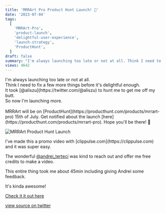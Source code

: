 ```yaml
---
title: 'MRRArt Pro Product Hunt Launch! 🎉'
date: '2023-07-04'
tags:
  [
    'MRRArt-Pro',
    'product-launch',
    'delightful-user-experience',
    'launch-strategy',
    'ProductHunt',
  ]
draft: false
summary: "I'm always launching too late or not at all. Think I need to fix a few more things before it's delightful enough..."
views: 4642
---
```


<ContentPieceWrapper>
I'm always launching too late or not at all.<br/>
Think I need to fix a few more things before it's delightful enough.<br/>
It took [@aliszu](https://twitter.com/@aliszu) to hunt me to get me off my butt.<br/>
So now I'm launching more.<br/><br/>
MRRArt will be on [ProductHunt](https://producthunt.com/products/mrrart-pro) 15th of July. Get notified about the launch [here](https://producthunt.com/products/mrrart-pro).
Hope you'll be there! 🫶

![MRRArt Product Hunt Launch](/static/images/mrrart-pro-product-hunt-launch.png)

</ContentPieceWrapper>

<ContentPieceWrapper>
I've made this a promo video with [clippulse.com](https://clippulse.com) and it was super easy.

The wonderful
[@andrei_terteci](https://twitter.com/andrei_terteci)
was kind to reach out and offer me free credits to make a video.

This entire thing took me about 45min including giving Andrei some feedback.

It's kinda awesome!

[Check it it out here](https://twitter.com/d4m1n/status/1676167968818954242)

</ContentPieceWrapper>

[view source on twitter](https://twitter.com/d4m1n/status/1676167968818954242)

